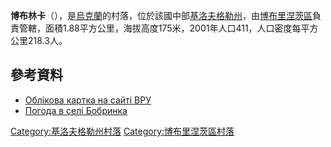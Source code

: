 {{coord|48|0|5|N|31|59|45|E|scale:100000_region:UA|display=title}}

'''博布林卡'''（{{lang-uk|Бобринка}}），是[[烏克蘭|烏克蘭]]的村落，位於該國中部[[基洛夫格勒州|基洛夫格勒州]]，由[[博布里涅茨區|博布里涅茨區]]負責管轄，面積1.88平方公里，海拔高度175米，2001年人口411，人口密度每平方公里218.3人。

==參考資料==
* [http://w1.c1.rada.gov.ua/pls/z7502/A005?rdat1=11.11.2008&rf7571=16338 Облікова картка на сайті ВРУ]{{dead link|date=2017年11月 |bot=InternetArchiveBot |fix-attempted=yes }}
* [http://weather.in.ua/ua/kirovogradskaja/1537 Погода в селі Бобринка] {{Wayback|url=http://weather.in.ua/ua/kirovogradskaja/1537 |date=20140714192956 }}

{{DEFAULTSORT:Бобринка}}
[[Category:基洛夫格勒州村落|Category:基洛夫格勒州村落]]
[[Category:博布里涅茨區村落|Category:博布里涅茨區村落]]


{{Kirovohrad-geo-stub}}